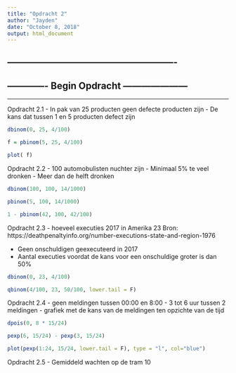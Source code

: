 ```yaml
---
title: "Opdracht 2"
author: "Jayden"
date: "October 8, 2018"
output: html_document
---
```


-------------------------------------------------------
-------------------------------------------------------
-------------   Begin Opdracht    ---------------------
-------------------------------------------------------
-------------------------------------------------------


Opdracht 2.1
-  In pak van 25 producten geen defecte producten zijn
- De kans dat tussen 1 en 5 producten defect zijn
```r
dbinom(0, 25, 4/100)

f = pbinom(5, 25, 4/100)

plot( f)
```

Opdracht 2.2
- 100 automobulisten nuchter zijn
- Minimaal 5% te veel dronken
- Meer dan de helft dronken
```r
dbinom(100, 100, 14/1000)

pbinom(5, 100, 14/1000)

1 - pbinom(42, 100, 42/100)
```

Opdracht 2.3
- hoeveel executies 2017 in Amerika
23
Bron: 
https://deathpenaltyinfo.org/number-executions-state-and-region-1976

- Geen onschuldigen geexecuteerd in 2017
- Aantal executies voordat de kans voor een onschuldige groter is dan 50%

```r
dbinom(0, 23, 4/100)

qbinom(4/100, 23, 50/100, lower.tail = F)
```

Opdracht 2.4
- geen meldingen tussen 00:00 en 8:00
- 3 tot 6 uur tussen 2 meldingen
- grafiek met de kans van de meldingen ten opzichte van de tijd
```r
dpois(0, 8 * 15/24)

pexp(6, 15/24) - pexp(3, 15/24)

plot(pexp(1:24, 15/24, lower.tail = F), type = "l", col="blue")
```


Opdracht 2.5
- Gemiddeld wachten op de tram
10














